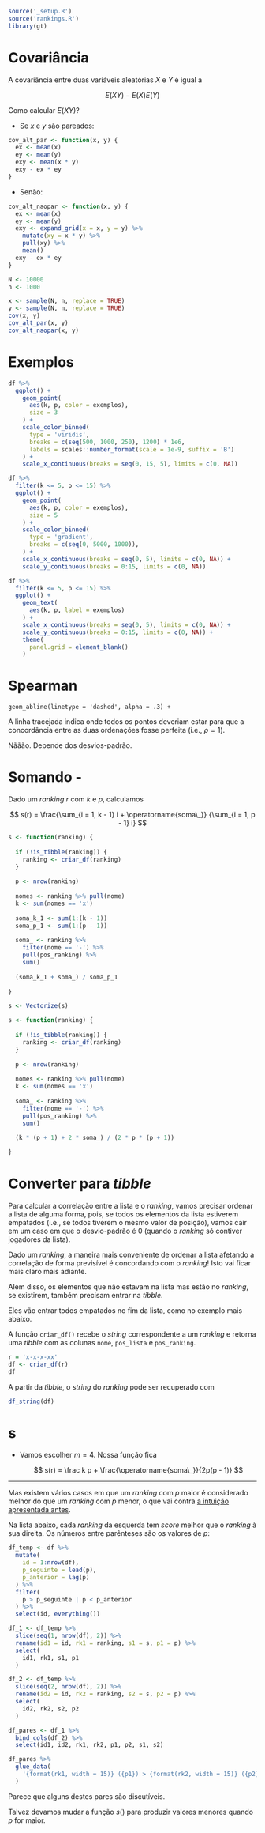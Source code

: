 
```r
source('_setup.R')
source('rankings.R')
library(gt)
```


# Covariância

A covariância entre duas variáveis aleatórias $X$ e $Y$ é igual a

$$
E(XY) - E(X)E(Y)
$$

Como calcular $E(XY)$?

* Se $x$ e $y$ são pareados:

```r
cov_alt_par <- function(x, y) {
  ex <- mean(x)
  ey <- mean(y)
  exy <- mean(x * y)
  exy - ex * ey
}
```

* Senão:

```r
cov_alt_naopar <- function(x, y) {
  ex <- mean(x)
  ey <- mean(y)
  exy <- expand_grid(x = x, y = y) %>% 
    mutate(xy = x * y) %>% 
    pull(xy) %>% 
    mean()
  exy - ex * ey
}
```

```r
N <- 10000
n <- 1000

x <- sample(N, n, replace = TRUE)
y <- sample(N, n, replace = TRUE)
cov(x, y)
cov_alt_par(x, y)
cov_alt_naopar(x, y)
```


# Exemplos

```r
df %>% 
  ggplot() +
    geom_point(
      aes(k, p, color = exemplos),
      size = 3
    ) +
    scale_color_binned(
      type = 'viridis',
      breaks = c(seq(500, 1000, 250), 1200) * 1e6,
      labels = scales::number_format(scale = 1e-9, suffix = 'B')
    ) +
    scale_x_continuous(breaks = seq(0, 15, 5), limits = c(0, NA))
```

```r
df %>% 
  filter(k <= 5, p <= 15) %>% 
  ggplot() +
    geom_point(
      aes(k, p, color = exemplos),
      size = 5
    ) +
    scale_color_binned(
      type = 'gradient',
      breaks = c(seq(0, 5000, 1000)),
    ) +
    scale_x_continuous(breaks = seq(0, 5), limits = c(0, NA)) +
    scale_y_continuous(breaks = 0:15, limits = c(0, NA))
```

```r
df %>% 
  filter(k <= 5, p <= 15) %>% 
  ggplot() +
    geom_text(
      aes(k, p, label = exemplos)
    ) +
    scale_x_continuous(breaks = seq(0, 5), limits = c(0, NA)) +
    scale_y_continuous(breaks = 0:15, limits = c(0, NA)) +
    theme(
      panel.grid = element_blank()
    )
```



# Spearman

    geom_abline(linetype = 'dashed', alpha = .3) +


A linha tracejada indica onde todos os pontos deveriam estar para que a concordância entre as duas ordenações fosse perfeita (i.e., $\rho = 1$).

Nããão. Depende dos desvios-padrão.


# Somando -

Dado um *ranking* $r$ com $k$ e $p$, calculamos

$$
s(r) = \frac{\sum_{i = 1, k - 1} i + \operatorname{soma\_}}
  {\sum_{i = 1, p - 1} i}
$$


```r
s <- function(ranking) {
  
  if (!is_tibble(ranking)) {
    ranking <- criar_df(ranking)
  }
  
  p <- nrow(ranking)
  
  nomes <- ranking %>% pull(nome)
  k <- sum(nomes == 'x')
  
  soma_k_1 <- sum(1:(k - 1))
  soma_p_1 <- sum(1:(p - 1))
  
  soma_ <- ranking %>% 
    filter(nome == '-') %>% 
    pull(pos_ranking) %>% 
    sum()
  
  (soma_k_1 + soma_) / soma_p_1
  
}

s <- Vectorize(s)
```


```r
s <- function(ranking) {
  
  if (!is_tibble(ranking)) {
    ranking <- criar_df(ranking)
  }
  
  p <- nrow(ranking)
  
  nomes <- ranking %>% pull(nome)
  k <- sum(nomes == 'x')
  
  soma_ <- ranking %>% 
    filter(nome == '-') %>% 
    pull(pos_ranking) %>% 
    sum()
  
  (k * (p + 1) + 2 * soma_) / (2 * p * (p + 1))

}


```


# Converter para *tibble*

Para calcular a correlação entre a lista e o *ranking*, vamos precisar ordenar a lista de alguma forma, pois, se todos os elementos da lista estiverem empatados (i.e., se todos tiverem o mesmo valor de posição), vamos cair em um caso em que o desvio-padrão é $0$ (quando o *ranking* só contiver jogadores da lista).

Dado um *ranking*, a maneira mais conveniente de ordenar a lista afetando a correlação de forma previsível é concordando com o *ranking*! Isto vai ficar mais claro mais adiante.

Além disso, os elementos que não estavam na lista mas estão no *ranking*, se existirem, também precisam entrar na *tibble*.

Eles vão entrar todos empatados no fim da lista, como no exemplo mais abaixo.

A função `criar_df()` recebe o *string* correspondente a um *ranking* e retorna uma *tibble* com as colunas `nome`, `pos_lista` e `pos_ranking`.

```r
r = 'x-x-x-xx'
df <- criar_df(r)
df
```

A partir da *tibble*, o *string* do *ranking* pode ser recuperado com

```r
df_string(df)
```


# s

* Vamos escolher $m = 4$. Nossa função fica

  $$
  s(r) = 
    \frac k p + \frac{\operatorname{soma\_}}{2p(p - 1)}
  $$

---

Mas existem vários casos em que um *ranking* com $p$ maior é considerado melhor do que um *ranking* com $p$ menor, o que vai contra [a intuição apresentada antes](#usando-p).



Na lista abaixo, cada *ranking* da esquerda tem *score* melhor que o *ranking* à sua direita. Os números entre parênteses são os valores de $p$:

```r
df_temp <- df %>% 
  mutate(
    id = 1:nrow(df),
    p_seguinte = lead(p),
    p_anterior = lag(p)
  ) %>% 
  filter(
    p > p_seguinte | p < p_anterior
  ) %>% 
  select(id, everything())

df_1 <- df_temp %>% 
  slice(seq(1, nrow(df), 2)) %>% 
  rename(id1 = id, rk1 = ranking, s1 = s, p1 = p) %>% 
  select(
    id1, rk1, s1, p1
  )

df_2 <- df_temp %>% 
  slice(seq(2, nrow(df), 2)) %>% 
  rename(id2 = id, rk2 = ranking, s2 = s, p2 = p) %>% 
  select(
    id2, rk2, s2, p2
  )

df_pares <- df_1 %>% 
  bind_cols(df_2) %>% 
  select(id1, id2, rk1, rk2, p1, p2, s1, s2)
```

```r
df_pares %>% 
  glue_data(
    '{format(rk1, width = 15)} ({p1}) > {format(rk2, width = 15)} ({p2})'
  ) 
```

::: {.callout-caution title="Mudar $s()$?"}

Parece que alguns destes pares são discutíveis.

Talvez devamos mudar a função $s()$ para produzir valores menores quando $p$ for maior.

:::



